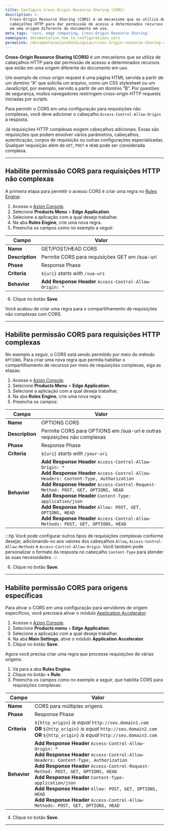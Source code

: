 ```yaml
---
title: Configure Cross-Origin Resource Sharing (CORS)
description: >-
  Cross-Origin Resource Sharing (CORS) é um mecanismo que se utiliza de
  cabeçalhos HTTP para dar permissão de acesso a determinados recursos que estão
  em uma origem diferente do documento em uso.
meta_tags: 'cors, edge computing, Cross-Origin Resource Sharing'
namespace: documentation_how_to_configurations_cors
permalink: /documentacao/produtos/guias/cross-origin-resource-sharing-cors/
---
```



<InterfaceNote />

**Cross-Origin Resource Sharing (CORS)** é um mecanismo que se utiliza de cabeçalhos HTTP para dar permissão de acesso a determinados recursos que estão em uma origem diferente do documento em uso.

Um exemplo de cross-origin request é uma página HTML servida a partir de um domínio “A” que solicita um arquivo, como um CSS stylesheet ou um JavaScript, por exemplo, servido a partir de um domínio “B”. Por questões de segurança, muitos navegadores restringem cross-origin HTTP requests iniciadas por scripts.

Para permitir o CORS em uma configuração para requisições não complexas, você deve adicionar o cabeçalho `Access-Control-Allow-Origin` à resposta.

Já requisições HTTP complexas exigem cabeçalhos adicionais. Essas são requisições que podem envolver vários parâmetros, cabeçalhos, autenticação, corpos de requisição ou outras configurações especializadas. Qualquer requisição além de `GET`, `POST` e `HEAD` pode ser considerada complexa.

---

## Habilite permissão CORS para requisições HTTP não complexas

A primeira etapa para permitir o acesso CORS é criar uma regra no [Rules Engine](/pt-br/documentacao/produtos/build/edge-application/rules-engine/):

1. Acesse o [Azion Console](https://console.azion.com).
2. Selecione **Products Menu** > **Edge Application**.
3. Selecione a aplicação com a qual deseja trabalhar.
4. Na aba **Rules Engine**, crie uma nova regra.
5. Preencha os campos como no exemplo a seguir:

| Campo | Valor |
|-----------|------|
| **Name** | GET/POST/HEAD CORS |
| **Description** | Permite CORS para requisições GET em /sua-uri |
| **Phase** | Response Phase |
| **Criteria** | `${uri}` *starts with* `/sua-uri` |
| **Behavior** | **Add Response Header** `Access-Control-Allow-Origin: *` |

6. Clique no botão **Save**.

Você acabou de criar uma regra para o compartilhamento de requisições não complexas com CORS. 

---

## Habilite permissão CORS para requisições HTTP complexas

No exemplo a seguir, o CORS está sendo permitido por meio do método `OPTIONS`. Para criar uma nova regra que permita habilitar o compartilhamento de recursos por meio de requisições complexas, siga as etapas:

1. Acesse o [Azion Console](https://console.azion.com).
2. Selecione **Products Menu** > **Edge Application**.
3. Selecione a aplicação com a qual deseja trabalhar.
4. Na aba **Rules Engine**, crie uma nova regra.
5. Preencha os campos:

| Campo | Valor |
|-----------|------|
| **Name** | OPTIONS CORS |
| **Description** | Permite CORS para OPTIONS em /sua-uri e outras requisições não complexas | 
| **Phase** | Response Phase |
| **Criteria** | `${uri}` *starts with* `/your-uri` |
| **Behavior** | **Add Response Header** `Access-Control-Allow-Origin: *`<br />**Add Response Header** `Access-Control-Allow-Headers: Content-Type, Authorization`<br />**Add Response Header** `Access-Control-Request-Method: POST, GET, OPTIONS, HEAD`<br />**Add Response Header** `Content-Type: application/json`<br />**Add Response Header** `Allow: POST, GET, OPTIONS, HEAD`<br />**Add Response Header** `Access-Control-Allow-Methods: POST, GET, OPTIONS, HEAD` |

:::tip
Você pode configurar outros tipos de requisições complexas conforme desejar, adicionando-os aos valores dos cabeçalhos `Allow`, `Access-Control-Allow-Methods` e `Access-Control-Allow-Origin`. Você também pode personalizar o formato da resposta no cabeçalho `Content-Type` para atender às suas necessidades.
:::

6. Clique no botão **Save**.

---

## Habilite permissão CORS para origens específicas

Para ativar o CORS em uma configuração para servidores de origem específicos, você precisará ativar o módulo [Application Accelerator](/pt-br/documentacao/produtos/build/edge-application/application-accelerator/):

1. Acesse o [Azion Console](https://console.azion.com).
2. Selecione **Products menu** > **Edge Application**.
3. Selecione a aplicação com a qual deseja trabalhar.
4. Na aba **Main Settings**, ative o módulo **Application Accelerator**.
5. Clique no botão **Save**.

Agora você precisa criar uma regra que processe requisições de várias origens:

1. Vá para a aba **Rules Engine**. 
2. Clique no botão **+ Rule**.
3. Preencha os campos como no exemplo a seguir, que habilita CORS para requisições complexas:

| Campo | Valor |
|-----------|------|
| **Name** | CORS para múltiplas origens |
| **Phase** | Response Phase |
| **Criteria** | `${http_origin}` *is equal* `http://seu.domain1.com`<br />**OR** `${http_origin}` *is equal* `http://seu.domain2.com`<br />**OR** `${http_origin}` *is equal* `http://seu.domain3.com` |
| **Behavior** | **Add Response Header** `Access-Control-Allow-Origin: *`<br />**Add Response Header** `Access-Control-Allow-Headers: Content-Type, Authorization`<br />**Add Response Header** `Access-Control-Request-Method: POST, GET, OPTIONS, HEAD`<br />**Add Response Header** `Content-Type: application/json`<br />**Add Response Header** `Allow: POST, GET, OPTIONS, HEAD`<br />**Add Response Header** `Access-Control-Allow-Methods: POST, GET, OPTIONS, HEAD` |

4. Clique no botão **Save**.

---